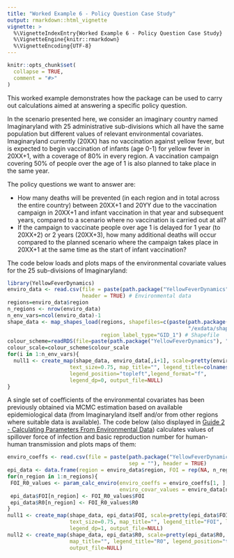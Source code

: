 ```yaml
---
title: "Worked Example 6 - Policy Question Case Study"
output: rmarkdown::html_vignette
vignette: >
  %\VignetteIndexEntry{Worked Example 6 - Policy Question Case Study}
  %\VignetteEngine{knitr::rmarkdown}
  %\VignetteEncoding{UTF-8}
---
```


```r
knitr::opts_chunk$set(
  collapse = TRUE,
  comment = "#>"
)
```

This worked example demonstrates how the package can be used to carry out calculations aimed at answering a specific policy question.

In the scenario presented here, we consider an imaginary country named Imaginaryland with 25 administrative sub-divisions which all have the same population but different values of relevant environmental covariates. Imaginaryland currently (20XX) has no vaccination against yellow fever, but is expected to begin vaccination of infants (age 0-1) for yellow fever in 20XX+1, with a coverage of 80% in every region. A vaccination campaign covering 50% of people over the age of 1 is also planned to take place in the same year.

The policy questions we want to answer are:

* How many deaths will be prevented (in each region and in total across the entire country) between 20XX+1 and 20YY due to the vaccination campaign in 20XX+1 and infant vaccination in that year and subsequent years, compared to a scenario where no vaccination is carried out at all?
* If the campaign to vaccinate people over age 1 is delayed for 1 year (to 20XX+2) or 2 years (20XX+3), how many additional deaths will occur compared to the planned scenario where the campaign takes place in 20XX+1 at the same time as the start of infant vaccination?

The code below loads and plots maps of the environmental covariate values for the 25 sub-divisions of Imaginaryland:

```r
library(YellowFeverDynamics)
enviro_data <- read.csv(file = paste(path.package("YellowFeverDynamics"), "/exdata/enviro_data_example.csv", sep = ""),
                        header = TRUE) # Environmental data
regions=enviro_data$region
n_regions <- nrow(enviro_data)
n_env_vars=ncol(enviro_data)-1
shape_data <- map_shapes_load(regions, shapefiles=c(paste(path.package("YellowFeverDynamics"),
                                                          "/exdata/shapefile_example.shp", sep = "")),
                              region_label_type="GID_1") # Shapefile
colour_scheme=readRDS(file=paste(path.package("YellowFeverDynamics"), "/exdata/colour_scheme_example.Rds", sep="/"))
colour_scale=colour_scheme$colour_scale
for(i in 1:n_env_vars){
  null1 <- create_map(shape_data, enviro_data[,i+1], scale=pretty(enviro_data[,i+1], 5), colour_scale, pixels_max=720,
                    text_size=0.75, map_title="", legend_title=colnames(enviro_data[i+1]),
                    legend_position="topleft",legend_format="f",
                    legend_dp=0, output_file=NULL)
}
```

A single set of coefficients of the environmental covariates has been previously obtained via MCMC estimation based on available epidemiological data (from Imaginaryland itself and/or from other regions where suitable data is available). The code below (also displayed in [Guide 2 - Calculating Parameters From Environmental Data](https://mrc-ide.github.io/YellowFeverDynamics/articles/CGuideBParametersEnvironment.html)) calculates values of spillover force of infection and basic reproduction number for human-human transmission and plots maps of them:

```r
enviro_coeffs <- read.csv(file = paste(path.package("YellowFeverDynamics"), "/exdata/enviro_coeffs_example.csv", 
                                       sep = ""), header = TRUE)
epi_data <- data.frame(region = enviro_data$region, FOI = rep(NA, n_regions), R0 = rep(NA, n_regions))
for(n_region in 1:n_regions){
 FOI_R0_values <- param_calc_enviro(enviro_coeffs = enviro_coeffs[1, ], 
                                    enviro_covar_values = enviro_data[n_region,c(2:ncol(enviro_data))])
 epi_data$FOI[n_region] <- FOI_R0_values$FOI
 epi_data$R0[n_region] <- FOI_R0_values$R0
}
null1 <- create_map(shape_data, epi_data$FOI, scale=pretty(epi_data$FOI, 8), colour_scale, pixels_max=720,
                    text_size=0.75, map_title="", legend_title="FOI", legend_position="topleft", legend_format="e",
                    legend_dp=1, output_file=NULL)
null2 <- create_map(shape_data, epi_data$R0, scale=pretty(epi_data$R0, 8), colour_scale, pixels_max=720, text_size=0.75,
                    map_title="", legend_title="R0", legend_position="topleft", legend_format="f", legend_dp=1,
                    output_file=NULL)
```
